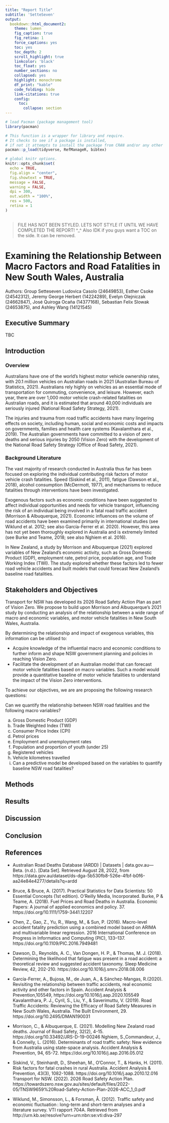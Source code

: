 ```yaml
---
title: "Report Title"
subtitle: 'SetteSeven'
output:
  bookdown::html_document2:
    theme: lumen
    fig_caption: true
    fig_retina: 1
    force_captions: yes
    toc: yes
    toc_depth: 2
    scroll_highlight: true
    linkcolor: 'black'
    toc_float: yes
    number_sections: no
    collapsed: yes
    highlight: monochrome
    df_print: "kable"
    code_folding: hide
    link-citations: true
    config:
      toc:
        collapse: section
---
```


```r


# load Pacman (package management tool)
library(pacman)

# This function is a wrapper for library and require.
# It checks to see if a package is installed,
# if not it attempts to install the package from CRAN and/or any other repository in the pacman repository list.
pacman::p_load(tidyverse, RefManageR, bibtex)


```


```r


# global knitr options.
knitr::opts_chunk$set(
  echo = TRUE,
  fig.align = "center",
  fig.showtext = TRUE,
  message = FALSE,
  warning = FALSE,
  dpi = 300,
  out.width = "100%",
  res = 500,
  retina = 1
)
 

```

> FILE HAS NOT BEEN STYLED. LETS NOT STYLE IT UNTIL WE HAVE COMPLETED THE REPORT! ^_^ 
> Also IDK if you guys want a TOC on the side. It can be removed.

# Examining the Relationship Between Macro Factors and Road Fatalities in New South Wales, Australia


Authors: Group Setteseven
Ludovica Casolo (24649853), Esther Csoke (24542312), Jeremy George Herbert (14224289), Evelyn Olejniczak (24662847), José Quiroga Ocaña (14377168), Sebastian Felix Slowak (24653875), and Ashley Wang (14121545)


## Executive Summary

TBC

## Introduction

### Overview

Australians have one of the world's highest motor vehicle ownership rates, with 20.1 million vehicles on Australian roads in 2021 (Australian Bureau of Statistics, 2021). Australians rely highly on vehicles as an essential mode of transportation for commuting, convenience, and leisure. However, each year, there are over 1,000 motor vehicle crash-related fatalities on Australian roads, and it is estimated that around 40,000 individuals are seriously injured (National Road Safety Strategy, 2021). 

The injuries and trauma from road traffic accidents have many lingering effects on society, including human, social and economic costs and impacts on governments, families and health care systems (Kavalamthara et al., 2019). The Australian governments have committed to a vision of zero deaths and serious injuries by 2050 (Vision Zero) with the development of the National Road Safety Strategy (Office of Road Safety, 2021).


### Background Literature

The vast majority of research conducted in Australia thus far has been focused on exploring the individual contributing risk factors of motor vehicle crash fatalities. Speed (Siskind et al., 2011), fatigue (Dawson et al., 2018), alcohol consumption (McDermott, 1977), and mechanisms to reduce fatalities through interventions have been investigated.

Exogenous factors such as economic conditions have been suggested to affect individual opportunities and needs for vehicle transport, influencing the risk of an individual being involved in a fatal road traffic accident (Morrison & Albuquerque, 2021). Economic influences on the volume of road accidents have been examined primarily in international studies (see Wiklund et al. 2012; see also García-Ferrer et al. 2020). However, this area has not yet been thoroughly explored in Australia and is extremely limited (see Burke and Teame, 2018; see also Nghiem et al. 2016).

In New Zealand, a study by Morrison and Albuquerque (2021) explored variables of New Zealand's economic activity, such as Gross Domestic Product (GDP), employment rate, petrol price, population age, and Trade Working Index (TWI). The study explored whether these factors led to fewer road vehicle accidents and built models that could forecast New Zealand's baseline road fatalities.  


## Stakeholders and Objectives

Transport for NSW has developed its 2026 Road Safety Action Plan as part of Vision Zero. We propose to build upon Morrison and Albuquerque's 2021 study by conducting an analysis of the relationship between a wide range of macro and economic variables, and motor vehicle fatalities in New South Wales, Australia. 

By determining the relationship and impact of exogenous variables, this information can be utilised to:

- Acquire knowledge of the influential macro and economic conditions to further inform and shape NSW government planning and policies in reaching Vision Zero.
- Facilitate the development of an Australian model that can forecast motor vehicle fatalities based on macro variables. Such a model would provide a quantitative baseline of motor vehicle fatalities to understand the impact of the Vision Zero interventions.

To achieve our objectives, we are are proposing the following research questions:

Can we quantify the relationship between NSW road fatalities and the following macro variables? 

a. Gross Domestic Product (GDP)
b. Trade Weighted Index (TWI)
c. Consumer Price Index (CPI)
d. Petrol prices
e. Employment and unemployment rates
f. Population and proportion of youth (under 25)
g. Registered vehicles
g. Vehicle kilometres travelled
h. Can a predictive model be developed based on the variables to quantify baseline NSW road fatalities?




## Methods 

## Results

## Discussion

## Conclusion


## References

- Australian Road Deaths Database (ARDD) | Datasets | data.gov.au—Beta. (n.d.). [Data Set]. Retrieved August 28, 2022, from https://data.gov.au/dataset/ds-dga-5b530fb8-526e-4fbf-b0f6-aa24e84e4277/details?q=ardd

- Bruce, & Bruce, A. (2017). Practical Statistics for Data Scientists: 50 Essential Concepts (1st edition). O’Reilly Media, Incorporated. Burke, P & Teame, A. (2018). Fuel Prices and Road Deaths in Australia. Economic Papers: A journal of applied economics and policy. 37. https://doi.org/10.1111/1759-3441.12207

- Chen, Z., Gao, Z., Yu, R., Wang, M., & Sun, P. (2016). Macro-level accident fatality prediction using a combined model based on ARIMA and multivariable linear regression. 2016 International Conference on Progress in Informatics and Computing (PIC), 133–137. https://doi.org/10.1109/PIC.2016.7949481

- Dawson, D., Reynolds, A. C., Van Dongen, H. P., & Thomas, M. J. (2018). Determining the likelihood that fatigue was present in a road accident: a theoretical review and suggested accident taxonomy. Sleep Medicine Review, 42, 202-210. https://doi.org/10.1016/j.smrv.2018.08.006

- García-Ferrer, A., Bujosa, M., de Juan, A., & Sánchez-Mangas, R.(2020). Revisiting the relationship between traffic accidents, real economic activity and other factors in Spain. Accident Analysis & Prevention,105549, https://doi.org/10.1016/j.aap.2020.105549
Kavalamthara, P. J., Cyril, S., Liu, Y., & Saverimuttu, V. (2019). Road Traffic Accidents: Reviewing the Efficacy of Road Safety Measures in New South Wales, Australia. The Built Environment, 29. https://doi.org/10.2495/DMAN190031

- Morrison, C., & Albuquerque, E. (2021). Modelling New Zealand road deaths. Journal of Road Safety, 32(2), 4-15. https://doi.org/10.33492/JRS-D-19-00246
Nghiem, S.,Commandeur, J., & Connelly, L. (2016). Determinants of road traffic safety: New evidence from Australia using state-space analysis. Accident Analysis & Prevention,
94, 65-72. https://doi.org/10.1016/j.aap.2016.05.012

- Siskind, V., Steinhardt, D., Sheehan, M., O’Connor, T., & Hanks, H. (2011). Risk factors for fatal crashes in rural Australia. Accident Analysis & Prevention, 43(3), 1082-1088. https://doi.org/10.1016/j.aap.2010.12.016
Transport for NSW. (2022). 2026 Road Safety Action Plan. https://towardszero.nsw.gov.au/sites/default/files/2022-05/TNSW9659%20Road-Safety-Action-Plan-2026-ACC_1_0.pdf

- Wiklund, M., Simonsson, L., & Forsman, Å. (2012). Traffic safety and economic fluctuation : long-term and short-term analyses and a literature survey. VTI rapport 704A. Retrieved from http://urn.kb.se/resolve?urn=urn:nbn:se:vti:diva-297


